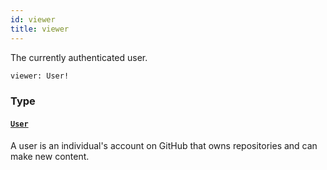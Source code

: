 ```yaml
---
id: viewer
title: viewer
---
```


The currently authenticated user.

```graphql
viewer: User!

```

### Type

#### [`User`](/docs/api/objects/user)

A user is an individual's account on GitHub that owns repositories and can make new content.
